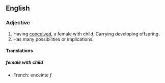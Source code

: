 ==English==
===Adjective===
#Having [[conceive]]d, a female with child. Carrying developing offspring.
#Has many possibilities or implications.
====Translations====
=====female with child=====
*French: enceinte ''f''